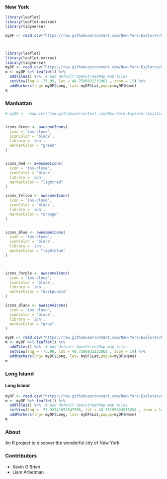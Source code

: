 
### New York

```r
library(leaflet)
library(leaflet.extras)
library(tidyverse)

myDF <- read.csv("https://raw.githubusercontent.com/New-York-Explorer/Locations/main/Locations-Set-1.csv")



library(leaflet)
library(leaflet.extras)
library(tidyverse)
myDF <- read.csv("https://raw.githubusercontent.com/New-York-Explorer/Locations/main/Locations-Set-1.csv")
m <- myDF %>% leaflet() %>%
  addTiles() %>%  # Add default OpenStreetMap map tiles
  setView(lng = -73.99, lat = 40.7506832232061 , zoom = 12) %>%
  addMarkers(lng= myDF$Long, lat= myDF$Lat,popup=myDF$Name)
m

```

### Manhattan

```r
# myDF <- read.csv("raw.githubusercontent.com/New-York-Explorer/Locations/main/Locations-Set-1.csv")


icons_Green <- awesomeIcons(
  icon = 'ios-close',
  iconColor = 'black',
  library = 'ion',
  markerColor = "green"
)


icons_Red <- awesomeIcons(
  icon = 'ios-close',
  iconColor = 'black',
  library = 'ion',
  markerColor = "lightred"
)

icons_Yellow <- awesomeIcons(
  icon = 'ios-close',
  iconColor = 'black',
  library = 'ion',
  markerColor = "orange"
)


icons_Blue <- awesomeIcons(
  icon = 'ios-close',
  iconColor = 'black',
  library = 'ion',
  markerColor = "lightblue"
)



icons_Purple <- awesomeIcons(
  icon = 'ios-close',
  iconColor = 'black',
  library = 'ion',
  markerColor = "darkpurple"
)

icons_Black <- awesomeIcons(
  icon = 'ios-close',
  iconColor = 'black',
  library = 'ion',
  markerColor = "gray"
)

myDF <- read.csv("https://raw.githubusercontent.com/New-York-Explorer/Locations/main/Locations-Set-1.csv")
m <- myDF %>% leaflet() %>%
  addTiles() %>%  # Add default OpenStreetMap map tiles
  setView(lng = -73.99, lat = 40.7506832232061 , zoom = 14) %>%
  addMarkers(lng= myDF$Long, lat= myDF$Lat,popup=myDF$Name)
m

```




### Long Island

<h4>Long Island</h4>

```r

myDF <- read.csv("https://raw.githubusercontent.com/New-York-Explorer/Locations/main/Locations-Set-1.csv")
m <- myDF %>% leaflet() %>%
  addTiles() %>%  # Add default OpenStreetMap map tiles
  setView(lng = -73.92541052547556, lat = 40.76195824916284 , zoom = 14) %>%
  addMarkers(lng= myDF$Long, lat= myDF$Lat,popup=myDF$Name)
m

```



### About

An R project to discover the wonderful city of New York

### Contributors

* Kevin O'Brien
* Liam Arbetman
